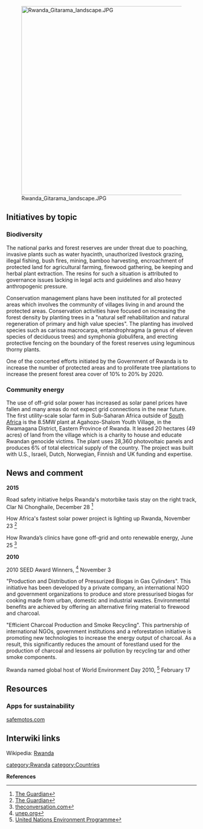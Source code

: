 [[File:Rwanda Gitarama landscape.JPG|right|500px]]

== Initiatives by topic ==

=== Biodiversity ===

The national parks and forest reserves are under threat due to poaching, invasive plants such as water hyacinth, unauthorized livestock grazing, illegal fishing, bush fires, mining, bamboo harvesting, encroachment of protected land for agricultural farming, firewood gathering, be keeping and herbal plant extraction. The resins for such a situation is attributed to governance issues lacking in legal acts and guidelines and also heavy anthropogenic pressure.

Conservation management plans have been instituted for all protected areas which involves the community of villages living in and around the protected areas. Conservation activities have focused on increasing the forest density by planting trees in a "natural self rehabilitation and natural regeneration of primary and high value species". The planting has involved species such as carissa macrocarpa, entandrophragma (a genus of eleven species of deciduous trees) and symphonia globulifera, and erecting protective fencing on the boundary of the forest reserves using leguminous thorny plants.

One of the concerted efforts initiated by the Government of Rwanda is to increase the number of protected areas and to proliferate tree plantations to increase the present forest area cover of 10% to 20% by 2020. {{W|Wildlife_of_Rwanda#Conservation}}

=== Community energy ===

The use of off-grid solar power has increased as solar panel prices have fallen and many areas do not expect grid connections in the near future. The first utility-scale solar farm in Sub-Saharan Africa outside of [[South Africa]] is the 8.5MW plant at Agahozo-Shalom Youth Village, in the Rwamagana District, Eastern Province of Rwanda. It leased 20 hectares (49 acres) of land from the village which is a charity to house and educate Rwandan genocide victims. The plant uses 28,360 photovoltaic panels and produces 6% of total electrical supply of the country. The project was built with U.S., Israeli, Dutch, Norwegian, Finnish and UK funding and expertise. {{W|Energy in Rwanda}}

== News and comment ==

'''2015'''

Road safety initiative helps Rwanda's motorbike taxis stay on the right track, Clar Ni Chonghaile, December 28 <ref>[http://www.theguardian.com/global-development/2015/dec/28/safemotos-rwanda-motorbike-taxis-road-safety The Guardian]</ref>

How Africa's fastest solar power project is lighting up Rwanda, November 23 <ref>[http://www.theguardian.com/environment/2015/nov/23/how-africas-fastest-solar-power-project-is-lighting-up-rwanda The Guardian]</ref>

How Rwanda’s clinics have gone off-grid and onto renewable energy, June 25 <ref>[https://theconversation.com/how-rwandas-clinics-have-gone-off-grid-and-onto-renewable-energy-42503 theconversation.com]</ref>

'''2010'''

2010 SEED Award Winners, <ref>[http://www.unep.org/Documents.Multilingual/Default.asp?DocumentID=651&ArticleID=6814&l=en&t=long unep.org]</ref> November 3

"Production and Distribution of Pressurized Biogas in Gas Cylinders". This initiative has been developed by a private company, an international NGO and government organizations to produce and store pressurised biogas for cooking made from urban, domestic and industrial wastes. Environmental benefits are achieved by offering an alternative firing material to firewood and charcoal.

"Efficient Charcoal Production and Smoke Recycling". This partnership of international NGOs, government institutions and a reforestation initiative is promoting new technologies to increase the energy output of charcoal. As a result, this significantly reduces the amount of forestland used for the production of charcoal and lessens air pollution by recycling tar and other smoke components.

Rwanda named global host of World Environment Day 2010, <ref>[http://unep.org/wed/2010/english/news.asp United Nations Environment Programme]</ref> February 17

== Resources ==

=== Apps for sustainability ===

[http://www.safemotos.com/ safemotos.com]

== Interwiki links ==
Wikipedia: [[wikipedia:Rwanda|Rwanda]]


{{scaendmenu}}
[[category:Rwanda]]
[[category:Countries]]

'''References'''
{{Attrib sca ref|Rwanda}}
<references/>